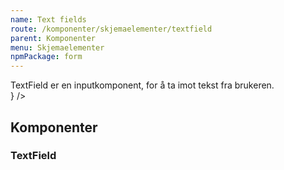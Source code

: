 ```yaml
---
name: Text fields
route: /komponenter/skjemaelementer/textfield
parent: Komponenter
menu: Skjemaelementer
npmPackage: form
---
```



<PageHeader>
  TextField er en inputkomponent, for å ta imot tekst fra brukeren.
</PageHeader>

<Playground>
  <div style={{ display: 'grid', rowGap: '1em' }}>
    <TextField placeholder="Skriv her..." />
    <TextField disabled placeholder="Disabled" />
    <TextField readOnly value="Read-only modus" />
    <TextField variant="success" placeholder="Suksess" />
    <TextField variant="error" placeholder="Feil" />
    <TextField variant="none" placeholder="Søk..." />
    <TextField
      width="fluid"
      placeholder="Bilde Fluid og ikon som prepend"
      prepend={<ImageIcon inline />}
    />
    <div style={{ width: '15rem' }}>
      <TextField
        width="fluid"
        placeholder="Kortere input med fluid"
        prepend="Fra"
        append="Kroner"
      />
    </div>
  </div>
</Playground>

## Komponenter

### TextField

<ImportStatement imports="TextField" />
<Props of={TextField} />
